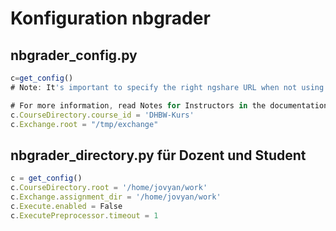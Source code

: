 # Konfiguration nbgrader

## nbgrader_config.py
 
```js copy
c=get_config()
# Note: It's important to specify the right ngshare URL when not using k8s

# For more information, read Notes for Instructors in the documentation
c.CourseDirectory.course_id = 'DHBW-Kurs'
c.Exchange.root = "/tmp/exchange"
```


## nbgrader_directory.py für Dozent und Student
```js copy
c = get_config()
c.CourseDirectory.root = '/home/jovyan/work'
c.Exchange.assignment_dir = '/home/jovyan/work'
c.Execute.enabled = False
c.ExecutePreprocessor.timeout = 1
```